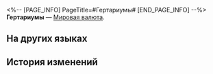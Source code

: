 <%-- [PAGE_INFO]
PageTitle=#Гертариумы#
[END_PAGE_INFO] --%>
{{Предмет Инфобокс
|id          = 120000
|Изображение = Предмет Гертариумы.png
|Тип         = Мировая валюта
|Инвентарь   = Ценные предметы
|Редкость    = 3
|Эффект      = 
|Описание    = Криптовалюта космической станции «Герта». Можно обменять на товары в специальных магазинах.
|Источник1   = [[Космическая станция «Герта»]]
|Источник2   = [[Миссии приключения]]
}}
{{Описание|Гертариумы планировались как цифровая валюта, но в конечном итоге стали физической валютой.<br />Стоит отметить, хоть монеты гертариумов не содержат никаких компонентов из драгоценных металлов, несменяемый токен, содержащийся внутри, намного ценнее любого металла.}}
'''Гертариумы''' — [[Мировая валюта]].

==На других языках==
{{На других языках
|en   = Hertareum
|zhs  = 黑塔币
|zht  = 黑塔幣
|ja   = ヘルタコイン
|ko   = 헤르타 코인
|es   = Hertareum
|fr   = Hertareum
|ru   = Гертариумы
|th   = Hertareum
|vi   = Xu Herta
|de   = Hertareum
|id   = Hertareum
|pt   = Hertareum
}}

==История изменений==
{{История изменений|3.5}}